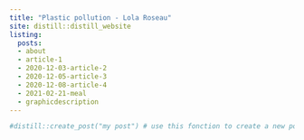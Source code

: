 ```yaml
---
title: "Plastic pollution - Lola Roseau"
site: distill::distill_website
listing: 
  posts:
  - about
  - article-1
  - 2020-12-03-article-2
  - 2020-12-05-article-3
  - 2020-12-08-article-4
  - 2021-02-21-meal
  - graphicdescription
---
```


```r
#distill::create_post("my post") # use this fonction to create a new post
```

